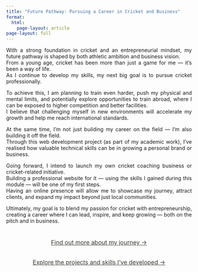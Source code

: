 ```yaml
---
title: "Future Pathway: Pursuing a Career in Cricket and Business"
format:
  html:
    page-layout: article
page-layout: full
---
```


::: {style="text-align: justify;"}
With a strong foundation in cricket and an entrepreneurial mindset, my future pathway is shaped by both athletic ambition and business vision.  
From a young age, cricket has been more than just a game for me — it’s been a way of life.  
As I continue to develop my skills, my next big goal is to pursue cricket professionally.

To achieve this, I am planning to train even harder, push my physical and mental limits, and potentially explore opportunities to train abroad, where I can be exposed to higher competition and better facilities.  
I believe that challenging myself in new environments will accelerate my growth and help me reach international standards.

At the same time, I’m not just building my career on the field — I’m also building it off the field.  
Through this web development project (as part of my academic work), I’ve realised how valuable technical skills can be in growing a personal brand or business.

Going forward, I intend to launch my own cricket coaching business or cricket-related initiative.  
Building a professional website for it — using the skills I gained during this module — will be one of my first steps.  
Having an online presence will allow me to showcase my journey, attract clients, and expand my impact beyond just local communities.

Ultimately, my goal is to blend my passion for cricket with entrepreneurship, creating a career where I can lead, inspire, and keep growing — both on the pitch and in business.
:::

<div style="margin-top: 30px; text-align: center;">

[Find out more about my journey &rarr;](projects/cricket-journey.html){.btn .btn-outline-warning style="padding: 10px 20px; font-size: 16px; border-radius: 5px; color: #3a3931; display: inline-block;"}

[Explore the projects and skills I've developed &rarr;](projects/academic.html){.btn .btn-outline-warning style="padding: 10px 20px; font-size: 16px; border-radius: 5px; color: #3a3931; display: inline-block;"}

</div>
